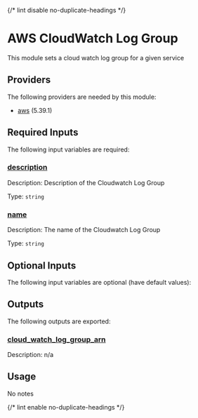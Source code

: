 
{/* lint disable no-duplicate-headings */}

# AWS CloudWatch Log Group

<ModuleHeader name="aws_cloudwatch_log_group" sourceHref="https://github.com/Panfactum/stack/tree/__PANFACTUM_VERSION_MAIN__/packages/infrastructure/aws_cloudwatch_log_group" status="stable" type="submodule" />

This module sets a cloud watch log group for a given service

## Providers

The following providers are needed by this module:

* [aws](https://registry.terraform.io/providers/hashicorp/aws/5.39.1/docs) (5.39.1)

## Required Inputs

The following input variables are required:

### <a name="input_description" /> [description](#input_description)

Description: Description of the Cloudwatch Log Group

Type: `string`

### <a name="input_name" /> [name](#input_name)

Description: The name of the Cloudwatch Log Group

Type: `string`

## Optional Inputs

The following input variables are optional (have default values):

## Outputs

The following outputs are exported:

### <a name="output_cloud_watch_log_group_arn" /> [cloud\_watch\_log\_group\_arn](#output_cloud_watch_log_group_arn)

Description: n/a

## Usage

No notes

{/* lint enable no-duplicate-headings */}
